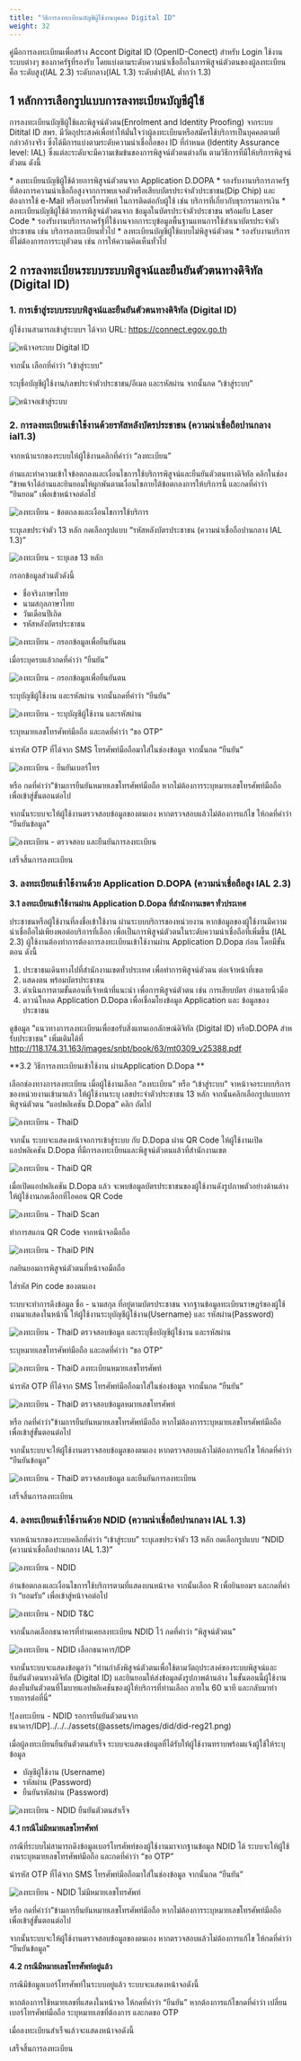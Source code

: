 ```yaml
---
title: "วิธีการลงทะเบียนบัญชีผู้ใช้งานบุคคล Digital ID"
weight: 32
---
```



คู่มือการลงทะเบียนเพื่อสร้าง Accont Digital ID (OpenID-Conect) สำหรับ Login ใช้งานระบบต่างๆ ของภาครัฐที่รองรับ โดยแบ่งตามระดับความน่าเชื่อถือในการพิสูจน์ตัวตนของผู้ลงทะเบียน คือ ระดับสูง(IAL 2.3) ระดับกลาง(IAL 1.3) ระดับต่ำ(IAL ต่ำกว่า 1.3)

## 1 หลักการเลือกรูปแบบการลงทะเบียนบัญชีผู้ใช้
  
การลงทะเบียนบัญชีผู้ใช้และพิสูจน์ตัวตน(Enrolment and Identity Proofing) จากระบบ Ditital ID สพร. มีวัตถุประสงค์เพื่อทำให้มั่นใจว่าผู้ลงทะเบียนหรือสมัครใช้บริการเป็นบุคคลตามที่กล่าวอ้างจริง ซึ่งได้มีการแบ่งตามระดับความน่าเชื่อถือของ ID ที่กำหนด (Identity Assurance level: IAL) ซึ่งแต่ละระดับจะมีความเข้มข้นของการพิสูจน์ตัวตนต่างกัน ตามวิธีการที่มีให้บริการพิสูจน์ตัวตน ดังนี้

<Tabs>
    <TabItem label="ความน่าเชื่อถือระดับสูง (IAL 2.3)">
        * ลงทะเบียนบัญชีผู้ใช้ด้วยการพิสูจน์ตัวตนจาก Application D.DOPA
        * รองรับงานบริการภาครัฐที่ต้องการความน่าเชือถือสูงจากการพบเจอตัวหรือเสียบบัตรประจำตัวประชาชน(Dip Chip) และต้องการใช้ e-Mail หรือเบอร์โทรศัพท์ ในการติดต่อกับผู้ใช้ เช่น บริการที่เกี่ยวกับธุรกรรมการเงิน
    </TabItem>
    <TabItem label="ความน่าเชื่อถือระดับกลาง (IAL 1.3)">
        * ลงทะเบียนบัญชีผู้ใช้ด้วยการพิสูจน์ตัวตนจาก ข้อมูลในบัตรประจำตัวประชาชน พร้อมกับ Laser Code
        * รองรับงานบริการภาครัฐที่ใช้งานจากการะบุข้อมูลพื้นฐานแทนการใช้สำเนาบัตรประจำตัวประชาชน เช่น บริการลงทะเบียนทั่วไป
    </TabItem>
    <TabItem label="ความน่าเชื่อถือระดับต่ำ (ต่ำกว่า IAL 1.3)">
        * ลงทะเบียนบัญชีผู้ใช้แบบไม่พิสูจน์ตัวตน
        * รองรับงานบริการที่ไม่ต้องการการระบุตัวตน เช่น การให้ความคิดเห็นทั่วไป
    </TabItem>
</Tabs>

## 2 การลงทะเบียนระบบระบบพิสูจน์และยืนยันตัวตนทางดิจิทัล (Digital ID)
  
### 1. การเข้าสู่ระบบระบบพิสูจน์และยืนยันตัวตนทางดิจิทัล (Digital ID) 

ผู้ใช้งานสามารถเข้าสู่ระบบฯ ได้จาก URL: https://connect.egov.go.th

![หน้าจอระบบ Digital ID](../../../assets/images/did/did-reg1.png)

จากนั้น เลือกที่คำว่า “เข้าสู่ระบบ”

ระบุชื่อบัญชีผู้ใช้งาน/เลขประจำตัวประชาชน/อีเมล และรหัสผ่าน จากนั้นกด “เข้าสู่ระบบ”

![หน้าจอเข้าสู่ระบบ](../../../assets/images/did/did-reg2.png)

### 2. การลงทะเบียนเข้าใช้งานด้วยรหัสหลังบัตรประชาชน (ความน่าเชื่อถือปานกลาง ial1.3)

จากหน้าแรกของระบบให้ผู้ใช้งานคลิกที่คำว่า “ลงทะเบียน”

อ่านและทำความเข้าใจข้อตกลงและเงื่อนไขการใช้บริการพิสูจน์และยืนยันตัวตนทางดิจิทัล คลิกในช่อง “ข้าพเจ้าได้อ่านและยินยอมให้ผูกพันตามเงื่อนไขภายใต้ข้อตกลงการให้บริการนี้ และกดที่คำว่า “ยินยอม” เพื่อเข้าหน้าจอต่อไป

![ลงทะเบียน - ข้อตกลงและเงื่อนไขการใช้บริการ](../../../assets/images/did/did-reg3.png)

ระบุเลขประจำตัว 13 หลัก กดเลือกรูปแบบ “รหัสหลังบัตรประชาชน (ความน่าเชื่อถือปานกลาง IAL 1.3)”

![ลงทะเบียน - ระบุเลข 13 หลัก](../../../assets/images/did/did-reg4.png)

กรอกข้อมูลส่วนตัวดังนี้

* ชื่อจริงภาษาไทย
* นามสกุลภาษาไทย
* วันเดือนปีเกิด
* รหัสหลังบัตรประชาชน

![ลงทะเบียน - กรอกข้อมูลเพื่อยืนยันตน](../../../assets/images/did/did-reg5.png)

เมื่อระบุครบแล้วกดที่คำว่า “ยืนยัน”

![ลงทะเบียน - กรอกข้อมูลเพื่อยืนยันตน](../../../assets/images/did/did-reg6.png)

ระบุบัญชีผู้ใช้งาน และรหัสผ่าน จากนั้นกดที่คำว่า “ยืนยัน”

![ลงทะเบียน - ระบุบัญชีผู้ใช้งาน และรหัสผ่าน](../../../assets/images/did/did-reg7.png)

ระบุหมายเลขโทรศัพท์มือถือ และกดที่คำว่า “ขอ OTP”

นำรหัส OTP ที่ได้จาก SMS โทรศัพท์มือถือมาใส่ในช่องข้อมูล จากนั้นกด “ยืนยัน”

![ลงทะเบียน - ยืนยันเบอร์โทร](../../../assets/images/did/did-reg8.png)

หรือ กดที่คำว่า”ข้ามการยืนยันหมายเลขโทรศัพท์มือถือ หากไม่ต้องการระบุหมายเลขโทรศัพท์มือถือ เพื่อเข้าสู่ขั้นตอนต่อไป

จากนั้นระบบจะให้ผู้ใช้งานตรวจสอบข้อมูลของตนเอง หากตรวจสอบแล้วไม่ต้องการแก้ไข ให้กดที่คำว่า “ยืนยันข้อมูล”

![ลงทะเบียน - ตรวจสอบ และยืนยันการลงทะเบียน](../../../assets/images/did/did-reg9.png)

เสร็จสิ้นการลงทะเบียน

### 3. ลงทะเบียนเข้าใช้งานด้วย Application D.DOPA (ความน่าเชื่อถือสูง IAL 2.3) 

**3.1 ลงทะเบียนเข้าใช้งานผ่าน Application D.Dopa ที่สำนักงานเขตฯ ทั่วประเทศ**

ประชาชนหรือผู้ใช้งานที่ลงชื่อเข้าใช้งาน ผ่านระบบบริการของหน่วยงาน หากข้อมูลของผู้ใช้งานมีความน่าเชื่อถือไม่เพียงพอต่อบริการที่เลือก เพื่อเป็นการพิสูจน์ตัวตนในระดับความน่าเชื่อถือที่เพิ่มขึ้น (IAL 2.3) ผู้ใช้งานต้องทำการต้องการลงทะเบียนเข้าใช้งานผ่าน Application D.Dopa ก่อน โดยมีขั้นตอน ดังนี้ 

1. ประชาชนเดินทางไปที่สำนักงานเขตทั่วประเทศ เพื่อทำการพิสูจน์ตัวตน ต่อเจ้าหน้าที่เขต 
2. แสดงตน พร้อมบัตรประชาชน 
3. ดำเนินการตามขั้นตอนที่เจ้าหน้าที่แนะนำ เพื่อการพิสูจน์ตัวตน เช่น การเสียบบัตร อ่านลายนิ้วมือ 
4. ดาวน์โหลด Application D.Dopa เพื่อเชื่อมโยงข้อมูล Application และ ข้อมูลของประชาชน 

ดูข้อมูล "แนวทางการลงทะเบียนเพื่อขอรับสิ่งแทนเอกลักษณ์ดิจิทัล (Digital ID) หรือD.DOPA สําหรับประชาชน" เพิ่มเติมได้ที่ http://118.174.31.163/images/snbt/book/63/mt0309_v25388.pdf

**3.2 วิธีการลงทะเบียนเข้าใช้งาน ผ่านApplication D.Dopa **

เลือกช่องทางการลงทะเบียน  เมื่อผู้ใช้งานเลือก “ลงทะเบียน” หรือ “เข้าสู่ระบบ” จาหน้าจอระบบบริการของหน่วยงานเข้ามาแล้ว ให้ผู้ใช้งานระบุ เลขประจำตัวประชาชน 13 หลัก จากนั้นคลิกเลือกรูปแบบการพิสูจน์ตัวตน “แอปพลิเคชัน D.Dopa”  คลิก ถัดไป

![ลงทะเบียน - ThaiD](../../../assets/images/did/did-reg10.png)

จากนั้น ระบบจะแสดงหน้าจอการเข้าสู่ระบบ กับ D.Dopa ผ่าน QR Code ให้ผู้ใช้งานเปิด แอปพลิเคชัน D.Dopa ที่มีการลงทะเบียนและพิสูจน์ตัวตนแล้วที่สำนักงานเขต

![ลงทะเบียน - ThaiD QR](../../../assets/images/did/did-reg11.png)

เมื่อเปิดแอปพลิเคชัน D.Dopa แล้ว จะพบข้อมูลบัตรประชาชนของผู้ใช้งานดังรูปภาพตัวอย่างด้านล่าง ให้ผู้ใช้งานกดเลือกที่ไอคอน QR Code

![ลงทะเบียน - ThaiD Scan](../../../assets/images/did/did-reg12.png)

ทำการสแกน QR Code จากหน้าจอมือถือ

![ลงทะเบียน - ThaiD PIN](../../../assets/images/did/did-reg13.png)

กดยินยอมการพิสูจน์ตัวตนที่หน้าจอมือถือ

ใส่รหัส Pin code ของตนเอง

ระบบจะทำการดึงข้อมูล ชื่อ - นามสกุล ที่อยู่ตามบัตรประชาชน จากฐานข้อมูลทะเบียนราษฎร์ของผู้ใช้งานมาแสดงในหน้านี้ ให้ผู้ใช้งานระบุบัญชีผู้ใช้งาน(Username) และ รหัสผ่าน(Password)

![ลงทะเบียน - ThaiD ตรวจสอบข้อมูล และระบุชื่อบัญชีผู้ใช้งาน และรหัสผ่าน](../../../assets/images/did/did-reg14.png)

ระบุหมายเลขโทรศัพท์มือถือ และกดที่คำว่า “ขอ OTP”

![ลงทะเบียน - ThaiD ลงทะเบียนหมายเลขโทรศัพท์](../../../assets/images/did/did-reg15.png)

นำรหัส OTP ที่ได้จาก SMS โทรศัพท์มือถือมาใส่ในช่องข้อมูล จากนั้นกด “ยืนยัน”

![ลงทะเบียน - ThaiD ตรวจสอบข้อมูลหมายเลขโทรศัพท์](../../../assets/images/did/did-reg16.png)

หรือ กดที่คำว่า”ข้ามการยืนยันหมายเลขโทรศัพท์มือถือ หากไม่ต้องการระบุหมายเลขโทรศัพท์มือถือ เพื่อเข้าสู่ขั้นตอนต่อไป

จากนั้นระบบจะให้ผู้ใช้งานตรวจสอบข้อมูลของตนเอง หากตรวจสอบแล้วไม่ต้องการแก้ไข ให้กดที่คำว่า “ยืนยันข้อมูล”

![ลงทะเบียน - ThaiD ตรวจสอบข้อมูล และยืนยันการลงทะเบียน](../../../assets/images/did/did-reg17.png)

เสร็จสิ้นการลงทะเบียน

### 4. ลงทะเบียนเข้าใช้งานด้วย NDID  (ความน่าเชื่อถือปานกลาง IAL 1.3)

จากหน้าแรกของระบบคลิกที่คำว่า “เข้าสู่ระบบ” ระบุเลขประจำตัว 13 หลัก กดเลือกรูปแบบ “NDID  (ความน่าเชื่อถือปานกลาง IAL 1.3)”

![ลงทะเบียน - NDID](../../../assets/images/did/did-reg18.png)

อ่านข้อตกลงและเงื่อนไขการใช้บริการตามที่แสดงบนหน้าจอ จากนั้นเลือก R เพื่อยินยอมฯ และกดที่คำว่า “ยอมรับ” เพื่อเข้าสู่หน้าจอต่อไป

![ลงทะเบียน - NDID T&C](../../../assets/images/did/did-reg19.png)

จากนั้นกดเลือกธนาคารที่ท่านเคยลงทะเบียน NDID ไว้ กดที่คำว่า “พิสูจน์ตัวตน”

![ลงทะเบียน - NDID เลือกธนาคาร/IDP](../../../assets/images/did/did-reg20.png)

จากนั้นระบบจะแสดงข้อมูลว่า “ท่านกำลังพิสูจน์ตัวตนเพื่อใช้ตามวัตถุประสงค์ของระบบพิสูจน์และยืนยันตัวตนทางดิจิทัล (Digital ID) และยินยอมให้ส่งข้อมูลดังรูปภาพด้านล่าง ในขั้นตอนนี้ผู้ใช้งานต้องยืนยันตัวตนที่โมบายแอปพลิเคชันของผู้ให้บริการที่ท่านเลือก ภายใน 60 นาที และกลับมาทำรายการต่อที่นี่”

![ลงทะเบียน - NDID รอการยืนยันตัวตนจาก ธนาคาร/IDP]../../../assets(@assets/images/did/did-reg21.png)

เมื่อผู้ลงทะเบียนยืนยันตัวตนสำเร็จ ระบบจะแสดงข้อมูลที่ได้รับให้ผู้ใช้งานทราบพร้อมแจ้งผู้ใช้ให้ระบุข้อมูล

* บัญชีผู้ใช้งาน (Username)
* รหัสผ่าน (Password)
* ยืนยันรหัสผ่าน (Password)

![ลงทะเบียน - NDID ยืนยันตัวตนสำเร็จ](../../../assets/images/did/did-reg22.png)

**4.1 กรณีไม่มีหมายเลขโทรศัพท์**

กรณีที่ระบบไม่สามารถดึงข้อมูลเบอร์โทรศัพท์ของผู้ใช้งานมาจากฐานข้อมูล NDID ได้ ระบบจะให้ผู้ใช้งานระบุหมายเลขโทรศัพท์มือถือ และกดที่คำว่า “ขอ OTP”

นำรหัส OTP ที่ได้จาก SMS โทรศัพท์มือถือมาใส่ในช่องข้อมูล จากนั้นกด “ยืนยัน”

![ลงทะเบียน - NDID ไม่มีหมายเลขโทรศัพท์](../../../assets/images/did/did-reg22.png)

หรือ กดที่คำว่า”ข้ามการยืนยันหมายเลขโทรศัพท์มือถือ หากไม่ต้องการระบุหมายเลขโทรศัพท์มือถือ เพื่อเข้าสู่ขั้นตอนต่อไป

จากนั้นระบบจะให้ผู้ใช้งานตรวจสอบข้อมูลของตนเอง หากตรวจสอบแล้วไม่ต้องการแก้ไข ให้กดที่คำว่า “ยืนยันข้อมูล”

**4.2 กรณีมีหมายเลขโทรศัพท์อยู่แล้ว**

กรณีมีข้อมูลเบอร์โทรศัพท์ในระบบอยู่แล้ว ระบบจะแสดงหน้าจอดังนี้

หากต้องการใช้หมายเลขที่แสดงในหน้าจอ ให้กดที่คำว่า “ยืนยัน” หากต้องการแก้ไขกดที่คำว่า เปลี่ยนเบอร์โทรศัพท์มือถือ ระบุหมายเลขที่ต้องการ และกดขอ OTP

เมื่อลงทะเบียนสำเร็จแล้วจะแสดงหน้าจอดังนี้

เสร็จสิ้นการลงทะเบียน